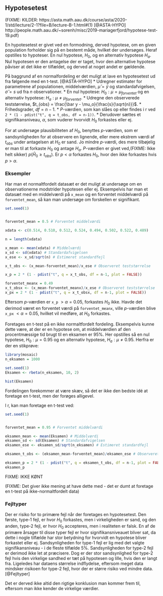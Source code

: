 ## Hypotesetest
(FIXME: KILDER: https://asta.math.aau.dk/course/asta/2020-1/std/lecture/2-1?file=B/lecture-B-1.html#(1)
[@ASTA-HYPO]
http://people.math.aau.dk/~sorenh/misc/2019-mariagerfjord/hypotese-test-19.pdf)


En hypotesetest er givet ved en formodning, derved hypotese, om en given population forholder sig på en bestemt måde, hvilket der undersøges. Heraf opstilles to hypoteser. En nul hypotese, $H_0$, og en alternativ hypotese $H_a$. Nul hypotesen er den antagelse der er taget, hvor den alternative hypotese påviser at det ikke er tilfældet, og derved at noget andet er gældende. 

På baggrund af en normalfordeling er det muligt at lave en hypotesetest ud fra følgende med en t-test. [@ASTA-HYPO] 
* Udregner estimater for parametrene af populationen, middelværdien, $\hat \mu = \bar y$ og standardafvigelsen, $\hat \sigma = s$ ud fra $n$ observationer.
* En nul hypotese: $H_0 : \mu = \mu_{forventet}$ og en alternativ hypotese: $H_a : \mu \neq \mu_{forventet}$.
* Udregne den observerede teststørrelse, $t_{obs} = \frac{\bar y - \mu_o}{\frac{s}{\sqrt{n}}}$.
* Frihedsgrader, $df = n-1$.
* *P*-værdien, som kan slåes op eller findes i r ved ```2 * (1 - pdist("t", q = t_obs, df = n-1))```.
* Derudover sættes et signifikansniveau, $\alpha$, som vuderer hvorvidt $H_0$ forkastes eller ej.

For at undersøge plausibiliteten af $H_0$, benyttes *p*-værdien, som er sandsynligheden for at observere en lignende, eller mere ekstrem værdi af $t_{obs}$ under antagelsen at $H_0$ er sand. Jo mindre *p*-værdi, des mere tilbøjelig er man til at forkaste $H_0$ og antage $H_a$. *P*-værdien er givet ved,(FIXME: Ikke helt sikker) $p(\hat H_0 \geq t_{obs})$. Er $p < \alpha$ forkastes $H_0$, hvor den ikke forkastes hvis $p > \alpha$.

### Eksempler
Har man et normaltfordelt datasæt er det muligt at undersøge om en observationerne modstrider hypotesen eller ej. Eksempelvis har man et datasæt med en middelværdi på ```x_mean``` og en forventet middelværdi på ```forventet_mean```, så kan man undersøge om forskellen er signifikant.

```r
set.seed(1)


forventet_mean = 0.5 # Forventet middelværdi

xdata <- c(0.514, 0.510, 0.512, 0.524, 0.494, 0.502, 0.522, 0.489)

n = length(xdata)

x_mean <- mean(xdata) # Middelværdi
x_sd <- sd(xdata) # Standardafvigelsen
x_ese <- x_sd/sqrt(n) # Estimeret standardfejl

x_t_obs <- (x_mean-forventet_mean)/x_ese # Observeret teststørrelse

x_p = 2 * (1 - pdist("t", q = x_t_obs, df = n-1, plot = FALSE))
```

```r
forventet_meanx = 0.49
x_t_obsx <- (x_mean-forventet_meanx)/x_ese # Observeret teststørrelse
x_px = 2 * (1 - pdist("t", q = x_t_obsx, df = n-1, plot = FALSE))
```

Eftersom *p*-værdien er ```x_p``` $> \alpha=0.05$, forkastes $H_0$ ikke. Havde det derimod været en forventet værdi på ```forventet_meanx```, ville *p*-værdien blive ```x_px``` $< \alpha=0.05$, hvilket vil medføre, at $H_0$ forkastes.

Foretages en t-test på en ikke normaltfordelt fordeling. Eksempelvis kunne dette være, at der er en hypotese om, at middelværdien af den procentmæssige tid brugt til en eksamen er 95%. Her opstilles så en nul hypotese, $H_0 : \mu = 0.95$ og en alternativ hypotese, $H_a : \mu \neq 0.95$. Herfra er der en stikprøve:

```r
library(mosaic)
n_eksamen = 1000

set.seed(1)
Eksamen <- rbeta(n_eksamen, 10, 2)
```

```r
hist(Eksamen)
```
Fordelingen forekommer at være skæv, så det er ikke den bedste idé at foretage en t-test, men der forøges alligevel.

I r, kan man foretage en t-test ved:
```r
set.seed(1)


forventet_mean = 0.95 # Forventet middelværdi

eksamen_mean <- mean(Eksamen) # Middelværdi
eksamen_sd <- sd(Eksamen) # Standardafvigelsen
eksamen_ese <- eksamen_sd/sqrt(n_eksamen) # Estimeret standardfejl

eksamen_t_obs <- (eksamen_mean-forventet_mean)/eksamen_ese # Observeret teststørrelse

eksamen_p = 2 * (1 - pdist("t", q = eksamen_t_obs, df = n-1, plot = FALSE))
eksamen_p
```
FIXME: IKKE KØNT

(FIXME: Det giver ikke mening at have dette med - det er dumt at foretage en t-test på ikke-normaltfordelt data)

### Fejltyper

Der er risiko for to primære fejl når der foretages en hypotesetest. Den første, type-1 fejl, er hvor $H_0$ forkastes, men i virkeligheden er sand, og den anden, type-2 fejl, er hvor $H_0$ accepteres, men i realiteten er falsk. En af de primære årsager til disse typer fejl er hvor signifikansniveauet bliver sat, da dette i nogle tilfælde har stor betydning for hvorvidt en hypotese bliver forkastet eller ej. Sandsynligheden for type-1 fejl er lig med det valgte signifikansniveau - i de fleste tilfælde 5%. Sandsynligheden for type-2 fejl er derimod ikke let at præcisere. Dog er der stor sandsynlighed for type-2 fejl hvis den virkelige sandhed er tæt på hypotesen og lille, hvis den er langt fra. Ligeledes har dataens størrelse indflydelse, eftersom meget data mindsker risikoen for type-2 fejl, hvor der er større risiko ved mindre data. [@Fejltyper]

Det er derved ikke altid den rigtige konklusion man kommer frem til, eftersom man ikke kender de virkelige værdier. 

